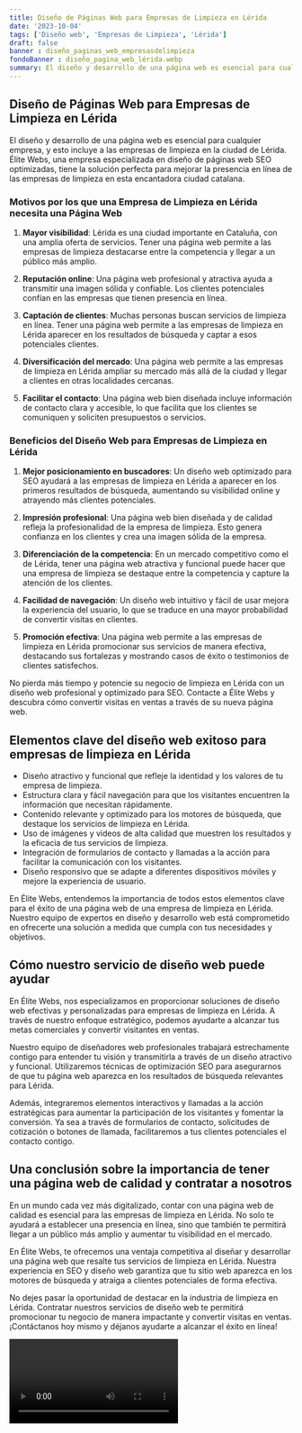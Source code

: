 ```yaml
---
title: Diseño de Páginas Web para Empresas de Limpieza en Lérida
date: '2023-10-04'
tags: ['Diseño web', 'Empresas de Limpieza', 'Lérida']
draft: false
banner : diseño_paginas_web_empresasdelimpieza
fondoBanner : diseño_pagina_web_lérida.webp
summary: El diseño y desarrollo de una página web es esencial para cualquier empresa, y esto incluye a las empresas de limpieza en la ciudad de Lérida. Élite Webs, una empresa especializada en diseño de páginas web SEO optimizadas, tiene la solución perfecta para mejorar la presencia en línea de las empresas de limpieza en esta encantadora ciudad catalana.
---
```


## Diseño de Páginas Web para Empresas de Limpieza en Lérida

El diseño y desarrollo de una página web es esencial para cualquier empresa, y esto incluye a las empresas de limpieza en la ciudad de Lérida. Élite Webs, una empresa especializada en diseño de páginas web SEO optimizadas, tiene la solución perfecta para mejorar la presencia en línea de las empresas de limpieza en esta encantadora ciudad catalana.

### Motivos por los que una Empresa de Limpieza en Lérida necesita una Página Web

1. **Mayor visibilidad**: Lérida es una ciudad importante en Cataluña, con una amplia oferta de servicios. Tener una página web permite a las empresas de limpieza destacarse entre la competencia y llegar a un público más amplio.

2. **Reputación online**: Una página web profesional y atractiva ayuda a transmitir una imagen sólida y confiable. Los clientes potenciales confían en las empresas que tienen presencia en línea.

3. **Captación de clientes**: Muchas personas buscan servicios de limpieza en línea. Tener una página web permite a las empresas de limpieza en Lérida aparecer en los resultados de búsqueda y captar a esos potenciales clientes.

4. **Diversificación del mercado**: Una página web permite a las empresas de limpieza en Lérida ampliar su mercado más allá de la ciudad y llegar a clientes en otras localidades cercanas.

5. **Facilitar el contacto**: Una página web bien diseñada incluye información de contacto clara y accesible, lo que facilita que los clientes se comuniquen y soliciten presupuestos o servicios.

### Beneficios del Diseño Web para Empresas de Limpieza en Lérida

1. **Mejor posicionamiento en buscadores**: Un diseño web optimizado para SEO ayudará a las empresas de limpieza en Lérida a aparecer en los primeros resultados de búsqueda, aumentando su visibilidad online y atrayendo más clientes potenciales.

2. **Impresión profesional**: Una página web bien diseñada y de calidad refleja la profesionalidad de la empresa de limpieza. Esto genera confianza en los clientes y crea una imagen sólida de la empresa.

3. **Diferenciación de la competencia**: En un mercado competitivo como el de Lérida, tener una página web atractiva y funcional puede hacer que una empresa de limpieza se destaque entre la competencia y capture la atención de los clientes.

4. **Facilidad de navegación**: Un diseño web intuitivo y fácil de usar mejora la experiencia del usuario, lo que se traduce en una mayor probabilidad de convertir visitas en clientes.

5. **Promoción efectiva**: Una página web permite a las empresas de limpieza en Lérida promocionar sus servicios de manera efectiva, destacando sus fortalezas y mostrando casos de éxito o testimonios de clientes satisfechos.

No pierda más tiempo y potencie su negocio de limpieza en Lérida con un diseño web profesional y optimizado para SEO. Contacte a Élite Webs y descubra cómo convertir visitas en ventas a través de su nueva página web.

<GifSeo />

<Cta />

## Elementos clave del diseño web exitoso para empresas de limpieza en Lérida

- Diseño atractivo y funcional que refleje la identidad y los valores de tu empresa de limpieza.
- Estructura clara y fácil navegación para que los visitantes encuentren la información que necesitan rápidamente.
- Contenido relevante y optimizado para los motores de búsqueda, que destaque los servicios de limpieza en Lérida.
- Uso de imágenes y videos de alta calidad que muestren los resultados y la eficacia de tus servicios de limpieza.
- Integración de formularios de contacto y llamadas a la acción para facilitar la comunicación con los visitantes.
- Diseño responsivo que se adapte a diferentes dispositivos móviles y mejore la experiencia de usuario.

En Élite Webs, entendemos la importancia de todos estos elementos clave para el éxito de una página web de una empresa de limpieza en Lérida. Nuestro equipo de expertos en diseño y desarrollo web está comprometido en ofrecerte una solución a medida que cumpla con tus necesidades y objetivos.

## Cómo nuestro servicio de diseño web puede ayudar

En Élite Webs, nos especializamos en proporcionar soluciones de diseño web efectivas y personalizadas para empresas de limpieza en Lérida. A través de nuestro enfoque estratégico, podemos ayudarte a alcanzar tus metas comerciales y convertir visitantes en ventas.

Nuestro equipo de diseñadores web profesionales trabajará estrechamente contigo para entender tu visión y transmitirla a través de un diseño atractivo y funcional. Utilizaremos técnicas de optimización SEO para asegurarnos de que tu página web aparezca en los resultados de búsqueda relevantes para Lérida.

Además, integraremos elementos interactivos y llamadas a la acción estratégicas para aumentar la participación de los visitantes y fomentar la conversión. Ya sea a través de formularios de contacto, solicitudes de cotización o botones de llamada, facilitaremos a tus clientes potenciales el contacto contigo.

## Una conclusión sobre la importancia de tener una página web de calidad y contratar a nosotros

En un mundo cada vez más digitalizado, contar con una página web de calidad es esencial para las empresas de limpieza en Lérida. No solo te ayudará a establecer una presencia en línea, sino que también te permitirá llegar a un público más amplio y aumentar tu visibilidad en el mercado.

En Élite Webs, te ofrecemos una ventaja competitiva al diseñar y desarrollar una página web que resalte tus servicios de limpieza en Lérida. Nuestra experiencia en SEO y diseño web garantiza que tu sitio web aparezca en los motores de búsqueda y atraiga a clientes potenciales de forma efectiva.

No dejes pasar la oportunidad de destacar en la industria de limpieza en Lérida. Contratar nuestros servicios de diseño web te permitirá promocionar tu negocio de manera impactante y convertir visitas en ventas. ¡Contáctanos hoy mismo y déjanos ayudarte a alcanzar el éxito en línea!

<Video />

<CtaBot job='Empresas de Limpieza' city='Lérida'/>

<Gmaps query='Lérida+españa+maps' />